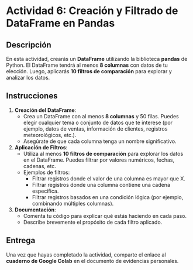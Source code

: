 # Actividad 6: Creación y Filtrado de DataFrame en Pandas

## Descripción

En esta actividad, crearás un **DataFrame** utilizando la biblioteca **pandas** de Python. El DataFrame tendrá al menos **8 columnas** con datos de tu elección. Luego, aplicarás **10 filtros de comparación** para explorar y analizar los datos.

## Instrucciones

1.  **Creación del DataFrame**:
    -   Crea un DataFrame con al menos **8 columnas** y 50 filas. Puedes elegir cualquier tema o conjunto de datos que te interese (por ejemplo, datos de ventas, información de clientes, registros meteorológicos, etc.).
    -   Asegúrate de que cada columna tenga un nombre significativo.
2.  **Aplicación de Filtros**:
    -   Utiliza al menos **10 filtros de comparación** para explorar los datos en el DataFrame. Puedes filtrar por valores numéricos, fechas, cadenas, etc.
    -   Ejemplos de filtros:
        -   Filtrar registros donde el valor de una columna es mayor que X.
        -   Filtrar registros donde una columna contiene una cadena específica.
        -   Filtrar registros basados en una condición lógica (por ejemplo, combinando múltiples columnas).
3.  **Documentación**:
    -   Comenta tu código para explicar qué estás haciendo en cada paso.
    -   Describe brevemente el propósito de cada filtro aplicado.

## Entrega

Una vez que hayas completado la actividad, comparte el enlace al **cuaderno de Google Colab** en el documento de evidencias personales.

